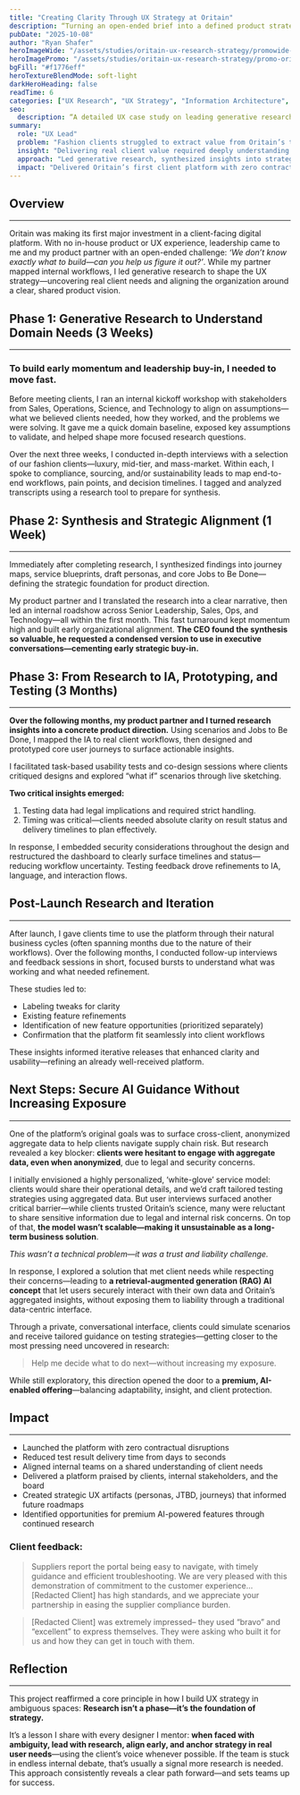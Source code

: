 ```yaml
---
title: "Creating Clarity Through UX Strategy at Oritain"
description: “Turning an open-ended brief into a defined product strategy with UX research, organizational alignment, and focused execution.”
pubDate: "2025-10-08"
author: "Ryan Shafer"
heroImageWide: "/assets/studies/oritain-ux-research-strategy/promowide-oritain-ux-research-strategy.webp"
heroImagePromo: "/assets/studies/oritain-ux-research-strategy/promo-oritain-ux-research-strategy.webp"
bgFill: "#f1776eff"
heroTextureBlendMode: soft-light
darkHeroHeading: false
readTime: 6
categories: ["UX Research", "UX Strategy", "Information Architecture", "Prototyping", "Leadership", "Innovation"]
seo:
  description: “A detailed UX case study on leading generative research to define product strategy for Oritain’s first client platform. Covers stakeholder workshops, Jobs to Be Done, personas, journey mapping, information architecture, prototyping, usability testing, and post-launch iteration—showing how research-driven UX can transform ambiguous briefs into successful digital platforms.”
summary:
  role: "UX Lead"
  problem: "Fashion clients struggled to extract value from Oritain’s traceability data due to disconnected tools, manual workflows, and misaligned timelines."
  insight: "Delivering real client value required deeply understanding domain-specific workflows, aligning strategy with Jobs to Be Done, and designing a platform grounded in research—not assumptions."
  approach: "Led generative research, synthesized insights into strategic artifacts (personas, journeys, IA), designed and tested prototypes, and conducted post-launch research to refine the experience."
  impact: "Delivered Oritain’s first client platform with zero contractual disruption, cutting test result delivery time from days to seconds and laying the groundwork for future AI-powered features."
---
```


## Overview
--------

Oritain was making its first major investment in a client-facing digital platform. With no in-house product or UX experience, leadership came to me and my product partner with an open-ended challenge: *‘We don’t know exactly what to build—can you help us figure it out?’*. While my partner mapped internal workflows, I led generative research to shape the UX strategy—uncovering real client needs and aligning the organization around a clear, shared product vision.

## Phase 1: Generative Research to Understand Domain Needs (3 Weeks)
-------------------------------------------------------------------

### To build early momentum and leadership buy-in, I needed to move fast.

Before meeting clients, I ran an internal kickoff workshop with stakeholders from Sales, Operations, Science, and Technology to align on assumptions—what we believed clients needed, how they worked, and the problems we were solving. It gave me a quick domain baseline, exposed key assumptions to validate, and helped shape more focused research questions.

<ImageWithStyle src="/assets/studies/oritain-ux-research-strategy/content/oritain-ux-workshop.webp" alt="An Oritain teammate contributes to an assumption mapping workshop—helping establish a shared baseline and shape the research plan." />
<ImageWithStyle src="/assets/studies/oritain-ux-research-strategy/content/oritain-ux-mapping.webp" alt="An assumption map created during an internal workshop I facilitated—used to surface existing beliefs and guide early research." />

Over the next three weeks, I conducted in-depth interviews with a selection of our fashion clients—luxury, mid-tier, and mass-market. Within each, I spoke to compliance, sourcing, and/or sustainability leads to map end-to-end workflows, pain points, and decision timelines. I tagged and analyzed transcripts using a research tool to prepare for synthesis.

<ImageWithStyle src="/assets/studies/oritain-ux-research-strategy/content/oritain-ux-interview-2.webp" alt="Interviewing a client to map real workflows—gathering insights to shape a product strategy grounded in actual needs." />

## Phase 2: Synthesis and Strategic Alignment (1 Week)
---------------------------------------------------

Immediately after completing research, I synthesized findings into journey maps, service blueprints, draft personas, and core Jobs to Be Done—defining the strategic foundation for product direction.

<ImageWithStyle src="/assets/studies/oritain-ux-research-strategy/content/oritain-ux-persona.webp" alt="Draft personas, built from research conducted throughout the process, to keep our focus on the real people and problems we needed to solve." />

My product partner and I translated the research into a clear narrative, then led an internal roadshow across Senior Leadership, Sales, Ops, and Technology—all within the first month. This fast turnaround kept momentum high and built early organizational alignment. **The CEO found the synthesis so valuable, he requested a condensed version to use in executive conversations—cementing early strategic buy-in.**

<ImageWithStyle src="/assets/studies/oritain-ux-research-strategy/content/oritain-ux-blueprint.webp" alt="A service blueprint I created to map complex client workflows and clarify how Oritain’s testing fit into their broader processes." />

## Phase 3: From Research to IA, Prototyping, and Testing (3 Months)
-------------------------------------------------------------------

**Over the following months, my product partner and I turned research insights into a concrete product direction.** Using scenarios and Jobs to Be Done, I mapped the IA to real client workflows, then designed and prototyped core user journeys to surface actionable insights.

I facilitated task-based usability tests and co-design sessions where clients critiqued designs and explored “what if” scenarios through live sketching.

<ImageWithStyle src="/assets/studies/oritain-ux-research-strategy/content/oritain-ux-interview-1.webp" alt="A remote usability and co-design session where I tested a clickable prototype with clients—turning their feedback into actionable design refinements. " />

**Two critical insights emerged:**
1.  Testing data had legal implications and required strict handling.    
2.  Timing was critical—clients needed absolute clarity on result status and delivery timelines to plan effectively.
    

In response, I embedded security considerations throughout the design and restructured the dashboard to clearly surface timelines and status—reducing workflow uncertainty. Testing feedback drove refinements to IA, language, and interaction flows.

## Post-Launch Research and Iteration
--------------------------------------------------------

After launch, I gave clients time to use the platform through their natural business cycles (often spanning months due to the nature of their workflows). Over the following months, I conducted follow-up interviews and feedback sessions in short, focused bursts to understand what was working and what needed refinement.

<ImageWithStyle src="/assets/studies/oritain-ux-research-strategy/content/oritain-ux-interview-3.webp" alt="A feedback session aimed at validating client expectations, refining the experience, and surfacing potential new product opportunities." />

These studies led to:
*   Labeling tweaks for clarity
*   Existing feature refinements
*   Identification of new feature opportunities (prioritized separately)
*   Confirmation that the platform fit seamlessly into client workflows
    

These insights informed iterative releases that enhanced clarity and usability—refining an already well-received platform.

## Next Steps: Secure AI Guidance Without Increasing Exposure
-----------------------------------------------------

One of the platform’s original goals was to surface cross-client, anonymized aggregate data to help clients navigate supply chain risk. But research revealed a key blocker: **clients were hesitant to engage with aggregate data, even when anonymized**, due to legal and security concerns.

I initially envisioned a highly personalized, ‘white-glove’ service model: clients would share their operational details, and we’d craft tailored testing strategies using aggregated data. But user interviews surfaced another critical barrier—while clients trusted Oritain’s science, many were reluctant to share sensitive information due to legal and internal risk concerns. On top of that, **the model wasn’t scalable—making it unsustainable as a long-term business solution**.

*This wasn’t a technical problem—it was a trust and liability challenge.*

In response, I explored a solution that met client needs while respecting their concerns—leading to **a retrieval-augmented generation (RAG) AI concept** that let users securely interact with their own data and Oritain’s aggregated insights, without exposing them to liability through a traditional data-centric interface.

Through a private, conversational interface, clients could simulate scenarios and receive tailored guidance on testing strategies—getting closer to the most pressing need uncovered in research:

> Help me decide what to do next—without increasing my exposure.

While still exploratory, this direction opened the door to a **premium, AI-enabled offering**—balancing adaptability, insight, and client protection.

## Impact
------

*   Launched the platform with zero contractual disruptions 
*   Reduced test result delivery time from days to seconds
*   Aligned internal teams on a shared understanding of client needs
*   Delivered a platform praised by clients, internal stakeholders, and the board
*   Created strategic UX artifacts (personas, JTBD, journeys) that informed future roadmaps
*   Identified opportunities for premium AI-powered features through continued research

### Client feedback:

> Suppliers report the portal being easy to navigate, with timely guidance and efficient troubleshooting. We are very pleased with this demonstration of commitment to the customer experience… \[Redacted Client\] has high standards, and we appreciate your partnership in easing the supplier compliance burden.

> \[Redacted Client\] was extremely impressed– they used “bravo” and “excellent” to express themselves. They were asking who built it for us and how they can get in touch with them.

## Reflection
----------

This project reaffirmed a core principle in how I build UX strategy in ambiguous spaces: **Research isn’t a phase—it’s the foundation of strategy.**

It’s a lesson I share with every designer I mentor: **when faced with ambiguity, lead with research, align early, and anchor strategy in real user needs**—using the client’s voice whenever possible. If the team is stuck in endless internal debate, that’s usually a signal more research is needed. This approach consistently reveals a clear path forward—and sets teams up for success.